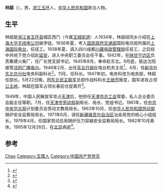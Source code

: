{{Otheruses|other=名为林超的其他人物|林超}}

'''林超'''（{{bd|1917年|10月|1995年|12月26日}}），男，[[浙江|浙江]][[玉环县|玉环]]人，[[中华人民共和国|中华人民共和国]]政治人物。

== 生平 ==
林超是[[浙江省|浙江省]][[玉环县|玉环县]]城区西门（今属[[玉城街道_(玉环市)|玉城街道]]）人1934年，林超经同乡介绍在[[上海大华无线电公司|上海大华无线电公司]]做学徒。1936年夏，考入[[国民政府交通部|国民政府交通部]]国际电讯局所属的[[上海国际电台|上海国际电台]]，任技工。1938年夏，调入四川成都[[川藏电政管理局|川藏电政管理局]]任技工，之后经中共地下党介绍赴[[延安|延安]]，进入中央职工委员会任干事。1942年，在[[陕甘宁边区|陕甘宁边区]]负责筹建火柴厂，任厂长党支部书记。1945年8月，奉命赴东北。9月底，抵达沈阳接管[[沈阳广播电台|沈阳广播电台]]。1946年2月，出任[[东北日报社|东北日报社]]电台机务主任<ref>{{Cite book|title=玉环文史资料 第19辑 综合性史料|last=玉环县政协文史资料委员会编|first=|publisher=玉环县政协文史资料委员会编|year=|isbn=|location=|pages=42}}</ref>。4月，任[[新华社东北总分社|新华社东北总分社]]电务科副科长<ref>{{Cite book|title=中国人民广播回忆录 第3集|last=北京广播学院新闻系编选|first=|publisher=[[中国广播电视出版社|中国广播电视出版社]]|year=1990.08|isbn=7-5043-0396-8|location=北京|pages=235}}</ref>。11月，任科长。1947年初，电务科改为电务部，林超任部长。5月22日晚，因[[东北民主联军|东北民主联军]]总部作战科科长[[王继芳|王继芳]]叛变，国军进攻占领[[公主岭|公主岭]]，林超在国军占领长春前仓促离开<ref>{{Cite book|title=玉环文史资料 第12辑 续在外地玉环人专辑|last=玉环县政协文史资料委员会编|first=|publisher=|year=1997.04|isbn=|location=|pages=118-119}}</ref>。

1949年，中国人民解放军攻占[[天津|天津]]后，他担任[[天津市总工会|天津市总工会]]常委、私人企业委员会副主任等职。7月，任[[天津市劳动局|天津市劳动局]]副局长、局长、党组书记。1961年，任[[中共中央华北局|中共中央华北局]]计划委员会劳动文教局局长。1963年10月，任[[中华人民共和国劳动部|中华人民共和国劳动部]]锅炉安全监察局局长。1971年6月，调任[[新疆维吾尔自治区|新疆维吾尔自治区]]冶金局党的核心小组组长。1978年4月，任国家劳动总局锅炉压力容器安全监察局局长。1982年10月离休。1995年12月26日，在[[北京|北京]]病逝<ref>{{Cite book|title=玉环县人物志|last=玉环县地方志办公室编|first=|publisher=[[方志出版社|方志出版社]]|year=2016.09|isbn=978-7-5144-2061-6|location=北京|pages=243}}</ref>。

== 参考 ==
{{reflist}}

{{Authority control}}
{{DEFAULTSORT:Lin}}
[[Category:林姓|Chao]]
[[Category:玉環人|Category:玉環人]]
[[Category:中国共产党党员|Category:中国共产党党员]]